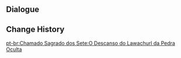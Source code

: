 {{Genius Invokation TCG Stage
|title        = Stonehide Lawachurl's Rest
|type         = Friendly Fracas
|group        = Tavern Challenge
|character    = Baobab
|requirement  = 6
|introduction = "Meow." "Even the mighty Stonehide Lawachurl must find some time to relax..."<br>{{Color|bp|Special Rule: "Stonehide Lawachurl" starts with the Talent Card "Stonehide Reforged" equipped.}}
|objective_1  = Achieve victory
|reward_1     = Stonehide Lawachurl*1
|objective_2  = Achieve victory within 4 Rounds
|reward_2     = Stonehide Reforged*1
|objective_3  = Win without losing a single character
|reward_3     = Stonehide Reforged*1
|lineup       = Stonehide Lawachurl#16
}}

==Dialogue==
{{Transclude|Genius Invokation TCG/Stage/Baobab|Stonehide Lawachurl's Rest}}

==Change History==
{{Change History|3.3}}

[[pt-br:Chamado Sagrado dos Sete:O Descanso do Lawachurl da Pedra Oculta]]